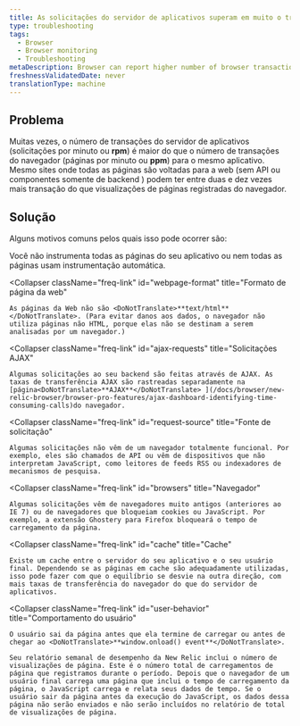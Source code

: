 ```yaml
---
title: As solicitações do servidor de aplicativos superam em muito o tráfico do PageView do navegador
type: troubleshooting
tags:
  - Browser
  - Browser monitoring
  - Troubleshooting
metaDescription: Browser can report higher number of browser transactions (PPM) than are reported by APM or other monitoring services.
freshnessValidatedDate: never
translationType: machine
---
```


## Problema

Muitas vezes, o número de transações do servidor de aplicativos (solicitações por minuto ou <DoNotTranslate>**rpm**</DoNotTranslate>) é maior do que o número de transações do navegador (páginas por minuto ou <DoNotTranslate>**ppm**</DoNotTranslate>) para o mesmo aplicativo. Mesmo sites onde todas as páginas são voltadas para a web (sem API ou componentes somente de backend ) podem ter entre duas e dez vezes mais transação do que visualizações de páginas registradas do navegador.

## Solução

Alguns motivos comuns pelos quais isso pode ocorrer são:

<CollapserGroup>
  <Collapser
    className="freq-link"
    id="instrumentation"
    title="Instrumentação"
  >
    Você não instrumenta todas as páginas do seu aplicativo ou nem todas as páginas usam instrumentação automática.
  </Collapser>

  <Collapser
    className="freq-link"
    id="webpage-format"
    title="Formato de página da web"
  >
    As páginas da Web não são <DoNotTranslate>**text/html**</DoNotTranslate>. (Para evitar danos aos dados, o navegador não utiliza páginas não HTML, porque elas não se destinam a serem analisadas por um navegador.)
  </Collapser>

  <Collapser
    className="freq-link"
    id="ajax-requests"
    title="Solicitações AJAX"
  >
    Algumas solicitações ao seu backend são feitas através de AJAX. As taxas de transferência AJAX são rastreadas separadamente na [página<DoNotTranslate>**AJAX**</DoNotTranslate> ](/docs/browser/new-relic-browser/browser-pro-features/ajax-dashboard-identifying-time-consuming-calls)do navegador.
  </Collapser>

  <Collapser
    className="freq-link"
    id="request-source"
    title="Fonte de solicitação"
  >
    Algumas solicitações não vêm de um navegador totalmente funcional. Por exemplo, eles são chamados de API ou vêm de dispositivos que não interpretam JavaScript, como leitores de feeds RSS ou indexadores de mecanismos de pesquisa.
  </Collapser>

  <Collapser
    className="freq-link"
    id="browsers"
    title="Navegador"
  >
    Algumas solicitações vêm de navegadores muito antigos (anteriores ao IE 7) ou de navegadores que bloqueiam cookies ou JavaScript. Por exemplo, a extensão Ghostery para Firefox bloqueará o tempo de carregamento da página.
  </Collapser>

  <Collapser
    className="freq-link"
    id="cache"
    title="Cache"
  >
    Existe um cache entre o servidor do seu aplicativo e o seu usuário final. Dependendo se as páginas em cache são adequadamente utilizadas, isso pode fazer com que o equilíbrio se desvie na outra direção, com mais taxas de transferência do navegador do que do servidor de aplicativos.
  </Collapser>

  <Collapser
    className="freq-link"
    id="user-behavior"
    title="Comportamento do usuário"
  >
    O usuário sai da página antes que ela termine de carregar ou antes de chegar ao <DoNotTranslate>**window.onload() event**</DoNotTranslate>.

    Seu relatório semanal de desempenho da New Relic inclui o número de visualizações de página. Este é o número total de carregamentos de página que registramos durante o período. Depois que o navegador de um usuário final carrega uma página que inclui o tempo de carregamento da página, o JavaScript carrega e relata seus dados de tempo. Se o usuário sair da página antes da execução do JavaScript, os dados dessa página não serão enviados e não serão incluídos no relatório de total de visualizações de página.
  </Collapser>
</CollapserGroup>